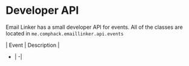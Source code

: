# Developer API

Email Linker has a small developer API for events. All of the classes are located in `me.comphack.emaillinker.api.events`

| Event | Description |
- | -|
